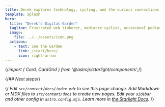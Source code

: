 ```yaml
---
title: Derek explores technology, cycling, and the curious connections between them.
template: splash
hero:
  title: "Derek's Digital Garden"
  tagline: Frustrated web tinkerer, mediocre cyclist, occasional podcaster.
  image:
    file: ../../assets/icon.png
  actions:
    - text: See the Garden
      link: /start/here/
      icon: right-arrow
---
```


{/*import { Card, CardGrid } from '@astrojs/starlight/components';*/}

{/*## Next steps*/}

{/*<CardGrid>
	<Card title="Update content" icon="pencil">
		Edit `src/content/docs/index.mdx` to see this page change.
	</Card>
	<Card title="Add new content" icon="add-document">
		Add Markdown or MDX files to `src/content/docs` to create new pages.
	</Card>
	<Card title="Configure your site" icon="setting">
		Edit your `sidebar` and other config in `astro.config.mjs`.
	</Card>
	<Card title="Read the docs" icon="open-book">
		Learn more in [the Starlight Docs](https://starlight.astro.build/).
	</Card>
</CardGrid>*/}
